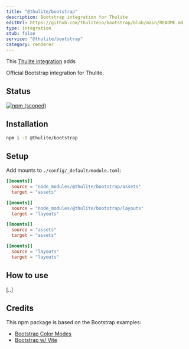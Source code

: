 ```yaml
---
title: "@thulite/bootstrap"
description: Bootstrap integration for Thulite
editUrl: https://github.com/thuliteio/bootstrap/blob/main/README.md
type: integration
stub: false
service: "@thulite/bootstrap"
category: renderer
---
```


This [Thulite integration](/add-ons/integrations/) adds

Official Bootstrap integration for Thulite.

## Status

[![npm (scoped)](https://img.shields.io/npm/v/@thulite/bootstrap?style=flat-square)](https://www.npmjs.com/package/@thulite/bootstrap)

## Installation

```bash
npm i -D @thulite/bootstrap
```

## Setup

Add mounts to `./config/_default/module.toml`:

```toml
[[mounts]]
  source = "node_modules/@thulite/bootstrap/assets"
  target = "assets"

[[mounts]]
  source = "node_modules/@thulite/bootstrap/layouts"
  target = "layouts"

[[mounts]]
  source = "assets"
  target = "assets"

[[mounts]]
  source = "layouts"
  target = "layouts"
```

## How to use

[..]

## Credits

This npm package is based on the Bootstrap examples:

- [Bootstrap Color Modes](https://github.com/twbs/examples/tree/main/color-modes)
- [Bootstrap w/ Vite](https://github.com/twbs/examples/tree/main/vite)

<LinkCard title="Add integrations" href="/guides/integrations/" />
